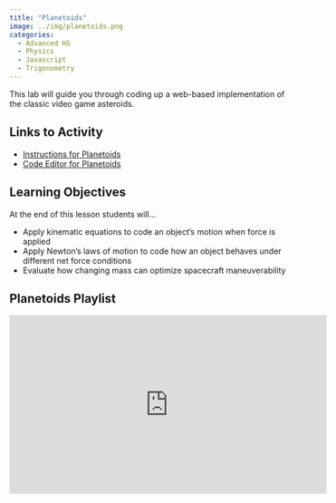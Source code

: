 ```yaml
---
title: "Planetoids"
image: ../img/planetoids.png
categories:
  - Advanced HS
  - Physics
  - Javascript
  - Trigonometry
---
```


This lab will guide you through coding up a web-based implementation of the classic video game asteroids.

## Links to Activity
* [Instructions for Planetoids](https://www.asc.ohio-state.edu/orban.14/stemcoding/milestones/planetoids/planetoids.html)
* [Code Editor for Planetoids](https://editor.p5js.org/ChrisOrban/sketches/t40RIIWh2)

## Learning Objectives
 At the end of this lesson students will...

* Apply kinematic equations to code an object's motion when force is applied
* Apply Newton’s laws of motion to code how an object behaves under different net force conditions
* Evaluate how changing mass can optimize spacecraft maneuverability


## Planetoids Playlist
<iframe width="560" height="315" src="https://www.youtube.com/embed/videoseries?si=Yp30h3RY1lxlDQaN&amp;list=PLISRe8GegO8TCeE9nkk8zUtxiNY9fLDQI" title="YouTube video player" frameborder="0" allow="accelerometer; autoplay; clipboard-write; encrypted-media; gyroscope; picture-in-picture; web-share" referrerpolicy="strict-origin-when-cross-origin" allowfullscreen></iframe>